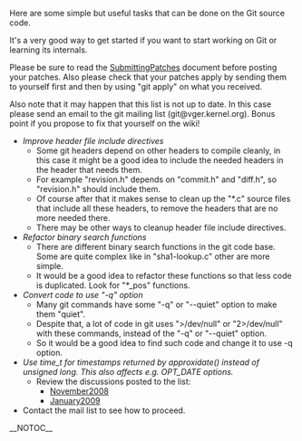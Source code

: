 Here are some simple but useful tasks that can be done on the Git source code.

It's a very good way to get started if you want to start working on Git or learning its internals.

Please be sure to read the [http://git.kernel.org/?p=git/git.git;a=blob;f=Documentation/SubmittingPatches [[SubmittingPatches]]] document before posting your patches. Also please check that your patches apply by sending them to yourself first and then by using "git apply" on what you received.

Also note that it may happen that this list is not up to date. In this case please send an email to the git mailing list (git@vger.kernel.org). Bonus point if you propose to fix that yourself on the wiki!

* <i>Improve header file include directives</i>
** Some git headers depend on other headers to compile cleanly, in this case it might be a good idea to include the needed headers in the header that needs them.
** For example "revision.h" depends on "commit.h" and "diff.h", so "revision.h" should include them.
** Of course after that it makes sense to clean up the "*.c" source files that include all these headers, to remove the headers that are no more needed there.
** There may be other ways to cleanup header file include directives. 
* <i>Refactor binary search functions</i>
** There are different binary search functions in the git code base. Some are quite complex like in "sha1-lookup.c" other are more simple.
** It would be a good idea to refactor these functions so that less code is duplicated. Look for "*_pos" functions.
* <i>Convert code to use "-q" option</i>
** Many git commands have some "-q" or "--quiet" option to make them "quiet".
** Despite that, a lot of code in git uses ">/dev/null" or "2>/dev/null" with these commands, instead of the "-q" or "--quiet" option.
** So it would be a good idea to find such code and change it to use -q option.
* <i>Use time_t for timestamps returned by approxidate() instead of unsigned long. This also affects e.g. OPT_DATE options. </i>
** Review the discussions posted to the list:
*** [https://kerneltrap.org/mailarchive/git/2008/11/6/4014344 November2008]
*** [https://kerneltrap.org/mailarchive/git/2009/1/24/4804444 January2009]
* Contact the mail list to see how to proceed.

__NOTOC__